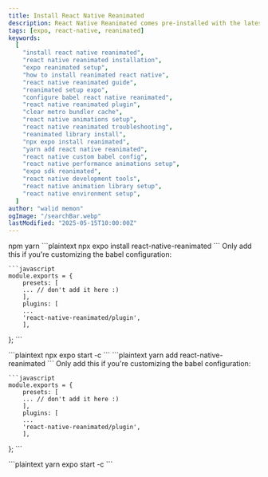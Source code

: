 ```yaml
---
title: Install React Native Reanimated
description: React Native Reanimated comes pre-installed with the latest Expo SDK. For older versions or custom projects, follow the installation guide below.
tags: [expo, react-native, reanimated]
keywords:
  [
    "install react native reanimated",
    "react native reanimated installation",
    "expo reanimated setup",
    "how to install reanimated react native",
    "react native reanimated guide",
    "reanimated setup expo",
    "configure babel react native reanimated",
    "react native reanimated plugin",
    "clear metro bundler cache",
    "react native animations setup",
    "react native reanimated troubleshooting",
    "reanimated library install",
    "npx expo install reanimated",
    "yarn add react native reanimated",
    "react native custom babel config",
    "react native performance animations setup",
    "expo sdk reanimated",
    "react native development tools",
    "react native animation library setup",
    "react native environment setup",
  ]
author: "walid memon"
ogImage: "/searchBar.webp"
lastModified: "2025-05-15T10:00:00Z"
---
```


<Tabs defaultValue="npm" className="pt-5 pb-1">
  <TabsList>
    <TabsTrigger value="npm">npm</TabsTrigger>
    <TabsTrigger value="yarn">yarn</TabsTrigger>
  </TabsList>
  <TabsContent value="npm">
  <Stepper>
  <StepperItem title="Step 1: Install Reanimated">
    ```plaintext
    npx expo install react-native-reanimated
    ```
  </StepperItem>

  <StepperItem title="Step 2: Configure babel.config.js (if not using default Expo config)">
    Only add this if you're customizing the babel configuration:

    ```javascript
    module.exports = {
        presets: [
        ... // don't add it here :)
        ],
        plugins: [
        ...
        'react-native-reanimated/plugin',
        ],
  };
    ```
  </StepperItem>

  <StepperItem title="Step 3: Clear Metro bundler cache">
    ```plaintext
  npx expo start -c
    ```
  </StepperItem>
</Stepper>

  </TabsContent>
  <TabsContent value="yarn">
 <Stepper>
  <StepperItem title="Step 1: Install Reanimated">
    ```plaintext
   yarn add react-native-reanimated
    ```
  </StepperItem>

  <StepperItem title="Step 2: Configure babel.config.js (if not using default Expo config)">
    Only add this if you're customizing the babel configuration:

    ```javascript
    module.exports = {
        presets: [
        ... // don't add it here :)
        ],
        plugins: [
        ...
        'react-native-reanimated/plugin',
        ],
  };
    ```
  </StepperItem>

  <StepperItem title="Step 3: Clear Metro bundler cache">
    ```plaintext
  yarn expo start -c
    ```
  </StepperItem>
</Stepper>
  </TabsContent>
</Tabs>
